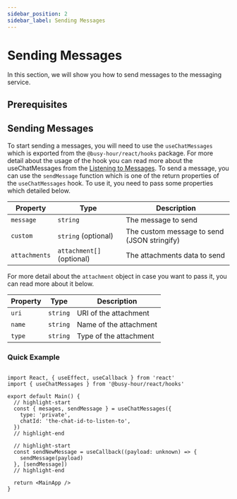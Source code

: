```yaml
---
sidebar_position: 2
sidebar_label: Sending Messages
---
```



# Sending Messages

In this section, we will show you how to send messages to the messaging service.

## Prerequisites

<MessagingPrerequisites />

## Sending Messages

To start sending a messages, you will need to use the `useChatMessages` which is exported from the `@busy-hour/react/hooks` package. For more detail about the usage of the hook you can read more about the useChatMessages from the [Listening to Messages](./listening-to-messages#listen-to-specific-incoming-messages). To send a message, you can use the `sendMessage` function which is one of the return properties of the `useChatMessages` hook. To use it, you need to pass some properties which detailed below.

| Property      | Type                      | Description                                 |
| ------------- | ------------------------- | ------------------------------------------- |
| `message`     | `string`                  | The message to send                         |
| `custom`      | `string` (optional)       | The custom message to send (JSON stringify) |
| `attachments` | `attachment[]` (optional) | The attachments data to send                |

For more detail about the `attachment` object in case you want to pass it, you can read more about it below.

| Property | Type     | Description            |
| -------- | -------- | ---------------------- |
| `uri`    | `string` | URI of the attachment  |
| `name`   | `string` | Name of the attachment |
| `type`   | `string` | Type of the attachment |

### Quick Example

```tsx title="src/main.tsx"

import React, { useEffect, useCallback } from 'react'
import { useChatMessages } from '@busy-hour/react/hooks'

export default Main() {
  // highlight-start
  const { mesages, sendMessage } = useChatMessages({
    type: 'private',
    chatId: 'the-chat-id-to-listen-to',
  })
  // highlight-end

  // highlight-start
  const sendNewMessage = useCallback((payload: unknown) => {
    sendMessage(payload)
  }, [sendMessage])
  // highlight-end

  return <MainApp />
}

```
